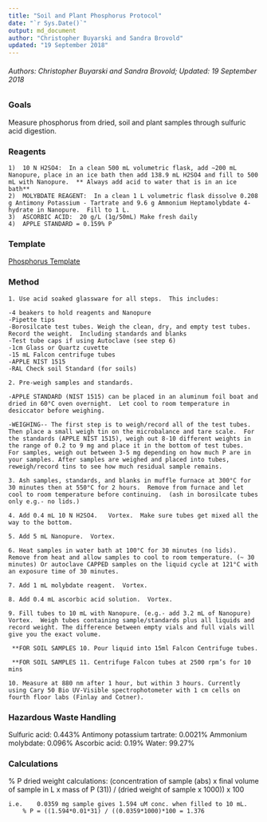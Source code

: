 ---
title: "Soil and Plant Phosphorus Protocol"
date: "`r Sys.Date()`"
output: md_document
author: "Christopher Buyarski and Sandra Brovold"
updated: "19 September 2018"
---

###### Authors: Christopher Buyarski and Sandra Brovold; Updated: 19 September 2018

### Goals

Measure phosphorus from dried, soil and plant samples through sulfuric acid digestion.

### Reagents
```
1)  10 N H2SO4:  In a clean 500 mL volumetric flask, add ~200 mL Nanopure, place in an ice bath then add 138.9 mL H2SO4 and fill to 500 mL with Nanopure.  ** Always add acid to water that is in an ice bath**
2)  MOLYBDATE REAGENT:  In a clean 1 L volumetric flask dissolve 0.208 g Antimony Potassium - Tartrate and 9.6 g Ammonium Heptamolybdate 4-hydrate in Nanopure.  Fill to 1 L.
3)	ASCORBIC ACID:  20 g/L (1g/50mL) Make fresh daily
4)	APPLE STANDARD = 0.159% P
```
### Template
[Phosphorus Template](https://docs.google.com/spreadsheets/d/1EqABNp5VuNGSgiNJeFVj6CQ1TX8TxiWu/edit?usp=sharing&ouid=117278050553426340443&rtpof=true&sd=true)  

### Method
```
1. Use acid soaked glassware for all steps.  This includes:

-4 beakers to hold reagents and Nanopure
-Pipette tips
-Borosilcate test tubes. Weigh the clean, dry, and empty test tubes. Record the weight.  Including standards and blanks
-Test tube caps if using Autoclave (see step 6)
-1cm Glass or Quartz cuvette
-15 mL Falcon centrifuge tubes
-APPLE NIST 1515
-RAL Check soil Standard (for soils) 

2. Pre-weigh samples and standards.  

-APPLE STANDARD (NIST 1515) can be placed in an aluminum foil boat and dried in 60°C oven overnight.  Let cool to room temperature in desiccator before weighing.

-WEIGHING-- The first step is to weigh/record all of the test tubes.  Then place a small weigh tin on the microbalance and tare scale.  For the standards (APPLE NIST 1515), weigh out 8-10 different weights in the range of 0.2 to 9 mg and place it in the bottom of test tubes.  For samples, weigh out between 3-5 mg depending on how much P are in your samples. After samples are weighed and placed into tubes, reweigh/record tins to see how much residual sample remains.

3. Ash samples, standards, and blanks in muffle furnace at 300°C for 30 minutes then at 550°C for 2 hours.  Remove from furnace and let cool to room temperature before continuing.  (ash in borosilcate tubes only e.g.- no lids.) 

4. Add 0.4 mL 10 N H2SO4.   Vortex.  Make sure tubes get mixed all the way to the bottom.

5. Add 5 mL Nanopure.  Vortex.

6. Heat samples in water bath at 100°C for 30 minutes (no lids).  Remove from heat and allow samples to cool to room temperature. (~ 30 minutes) Or autoclave CAPPED samples on the liquid cycle at 121°C with an exposure time of 30 minutes.

7. Add 1 mL molybdate reagent.  Vortex.

8. Add 0.4 mL ascorbic acid solution.  Vortex.

9. Fill tubes to 10 mL with Nanopure. (e.g.- add 3.2 mL of Nanopure)  Vortex.  Weigh tubes containing sample/standards plus all liquids and record weight. The difference between empty vials and full vials will give you the exact volume.  

 **FOR SOIL SAMPLES 10. Pour liquid into 15ml Falcon Centrifuge tubes.

 **FOR SOIL SAMPLES 11. Centrifuge Falcon tubes at 2500 rpm’s for 10 mins

10. Measure at 880 nm after 1 hour, but within 3 hours. Currently using Cary 50 Bio UV-Visible spectrophotometer with 1 cm cells on fourth floor labs (Finlay and Cotner).
```
### Hazardous Waste Handling

Sulfuric acid:  0.443%
Antimony potassium tartrate:  0.0021%
Ammonium molybdate:  0.096%
Ascorbic acid:  0.19%
Water:  99.27%

### Calculations

% P dried weight calculations:  (concentration of sample (abs) x final volume of sample in L x mass of P (31)) / (dried weight of sample x 1000)) x 100
```
i.e. 	0.0359 mg sample gives 1.594 uM conc. when filled to 10 mL.
	% P = ((1.594*0.01*31) / ((0.0359*1000)*100 = 1.376
```

